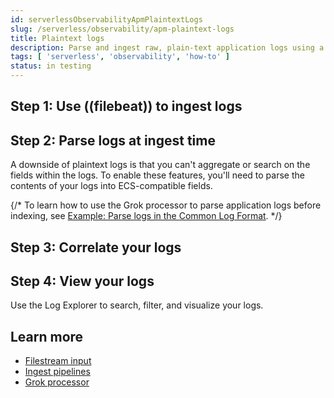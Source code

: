 ```yaml
---
id: serverlessObservabilityApmPlaintextLogs
slug: /serverless/observability/apm-plaintext-logs
title: Plaintext logs
description: Parse and ingest raw, plain-text application logs using a log shipper like Filebeat.
tags: [ 'serverless', 'observability', 'how-to' ]
status: in testing
---
```




<Testing />


<div id="plaintext-logs"></div>

<ApplicationLogsPlaintextLogs />

## Step 1: Use ((filebeat)) to ingest logs

<FilebeatLogsWidget
  plaintext={true}
  ecs_logs={false} 
/>

## Step 2: Parse logs at ingest time

A downside of plaintext logs is that you can't aggregate or search on the fields within the logs.
To enable these features, you'll need to parse the contents of your logs into ECS-compatible fields.

{/* To learn how to use the Grok processor to parse application logs before indexing,
see [Example: Parse logs in the Common Log Format](((ref))/common-log-format-example.html). */}

## Step 3: Correlate your logs

<ApplicationLogsCorrelateLogs />

## Step 4: View your logs

Use the <DocLink id="serverlessObservabilityDiscoverAndExploreLogs">Log Explorer</DocLink> to search, filter, and visualize your logs.

## Learn more

* [Filestream input](((filebeat-ref))/filebeat-input-filestream.html)
* [Ingest pipelines](((ref))/ingest.html)
* [Grok processor](((ref))/grok-processor.html)


<Feedback slug="/serverless/observability/apm-plaintext-logs" filepath="docs/apm/apm-plaintext-logs.mdx" />
